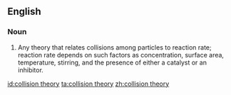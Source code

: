 ==English==
{{wikipedia}}

===Noun===
{{en-noun|head=[[collision]] [[theory]]|collision theories}}

# {{context|chemistry|lang=en}} Any theory that relates collisions among particles to reaction rate; reaction rate depends on such factors as concentration, surface area, temperature, stirring, and the presence of either a catalyst or an inhibitor.

[[id:collision theory]]
[[ta:collision theory]]
[[zh:collision theory]]